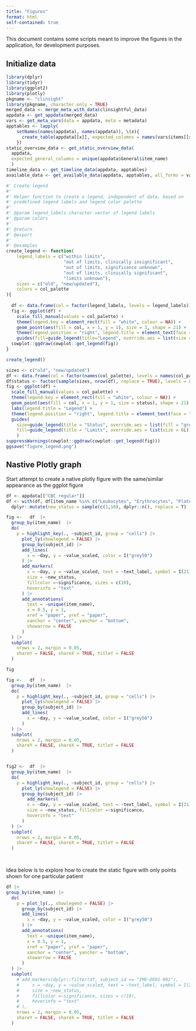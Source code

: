 ```yaml
---
title: "Figures"
format: html
self-contained: true
---
```


This document contains some scripts meant to improve the figures in the 
application, for development purposes.

## Initialize data


```r
library(dplyr)
library(tidyr)
library(ggplot2)
library(plotly)
pkgname <- "clinsight"
library(pkgname, character.only = TRUE)
merged_data <- merge_meta_with_data(clinsightful_data)
appdata <- get_appdata(merged_data)
vars <- get_meta_vars(data = appdata, meta = metadata)
apptables <- lapply(
    setNames(names(appdata), names(appdata)), \(x){
      create_table(appdata[[x]], expected_columns = names(vars$items[[x]]))
    })
static_overview_data <- get_static_overview_data(
  appdata, 
  expected_general_columns = unique(appdata$General$item_name)
  )
timeline_data <- get_timeline_data(appdata, apptables)
available_data <- get_available_data(appdata, apptables, all_forms = vars$all_forms)
```

```r
#' Create legend
#' 
#' Helper function to create a legend, independent of data, based on
#' predefined legend labels and legend color palette
#'
#' @param legend_labels character vector of legend labels
#' @param colors 
#'
#' @return
#' @export
#'
#' @examples
create_legend <- function(
    legend_labels = c("within limits", 
                      "out of limits, clinically insignificant", 
                      "out of limits, significance unknown", 
                      "out of limits, clinically significant", 
                      "limits unknown"),
    sizes = c("old", "new/updated"),
    colors = col_palette
){
  
  df <- data.frame(col = factor(legend_labels, levels = legend_labels))
  fig <- ggplot(df) +
    scale_fill_manual(values = col_palette) +
    theme(legend.key = element_rect(fill = "white", colour = NA)) +
    geom_point(aes(fill = col, x = 1, y = 1), size = 3, shape = 21) + 
    theme(legend.position = "right", legend.title = element_text(face = "bold")) +
    guides(fill=guide_legend(title="Legend", override.aes = list(size = 5)))
  cowplot::ggdraw(cowplot::get_legend(fig))
}

create_legend()
```


```r
sizes <- c("old", "new/updated")
df <- data.frame(col = factor(names(col_palette), levels = names(col_palette)))
df$status <- factor(sample(sizes, nrow(df), replace = TRUE), levels = sizes)
fig <- ggplot(df) +
  scale_fill_manual(values = col_palette) +
  theme(legend.key = element_rect(fill = "white", colour = NA)) +
  geom_point(aes(fill = col, x = 1, y = 1, size = status), shape = 21) + 
  labs(legend.title = "Legend") + 
  theme(legend.position = "right", legend.title = element_text(face = "bold")) +
  guides(
    size=guide_legend(title = "Status", override.aes = list(fill = "grey", size = c(2L,6L))),
    fill=guide_legend(title = "Limits", override.aes = list(size = 6L))
    )
suppressWarnings(cowplot::ggdraw(cowplot::get_legend(fig)))
ggsave("figure_legend.png")
```

## Nastive Plotly graph

Start attempt to create a native plotly figure with the same/similar appearance as the ggplot figure

```r
df <- appdata[["CBC regular"]] 
df <- with(df, df[item_name %in% c("Leukocytes", "Erythrocytes", "Platelets", "Neutrophils"), ]) |> 
  dplyr::mutate(new_status = sample(c(1,10), dplyr::n(), replace = T) , .by = c(subject_id, event_name, item_name))

fig <-   df  |> 
  group_by(item_name)  |> 
  do(
    p = highlight_key(., ~subject_id, group = "cells") |> 
      plot_ly(showlegend = FALSE) |> 
      group_by(subject_id) |> 
      add_lines(
        x = ~day, y = ~value_scaled, color = I("grey50") 
      ) |> 
      add_markers(
        x = ~day, y = ~value_scaled, text = ~text_label, symbol = I(21), stroke = I("black"), 
        size = ~new_status, 
        fillcolor =~significance, sizes = c(10), 
        hoverinfo = "text"
      ) |> 
      add_annotations(
        text = ~unique(item_name),
        x = 0.5, y = 1,
        xref = "paper", yref = "paper",
        xanchor = "center", yanchor = "bottom",
        showarrow = FALSE
      )
  ) |> 
  subplot(
    nrows = 2, margin = 0.05,
    shareY = FALSE, shareX = TRUE, titleY = FALSE
  )

fig
```
```r
fig <-   df  |> 
  group_by(item_name)  |> 
  do(
    p = highlight_key(., ~subject_id, group = "cells") |> 
      plot_ly(showlegend = FALSE) |> 
      group_by(subject_id) |> 
      add_lines(
        x = ~day, y = ~value_scaled, color = I("grey50") 
      ) 
  ) |> 
  subplot(
    nrows = 2, margin = 0.05,
    shareY = FALSE, shareX = TRUE, titleY = FALSE
  )


fig2 <-  df  |> 
  group_by(item_name)  |> 
  do(
    p = highlight_key(., ~subject_id, group = "cells") |> 
      plot_ly(showlegend = FALSE) |> 
      group_by(subject_id) |> 
        add_markers(
        x = ~day, y = ~value_scaled, text = ~text_label, symbol = I(21), stroke = I("black"), 
        size = ~new_status, fillcolor =~significance,
        hoverinfo = "text"
      )
  ) |> 
  subplot(
    nrows = 2, margin = 0.05,
    shareY = FALSE, shareX = TRUE, titleY = FALSE
  )

  
```

Idea below is to explore how to create the static figure with only points shown for one particular patient

```r
df |> 
group_by(item_name) |> 
  do(
    p = plot_ly(., showlegend = FALSE) |> 
      group_by(subject_id) |> 
      add_lines(
        x = ~day, y = ~value_scaled, color = I("grey50") 
      ) |> 
      add_annotations(
        text = ~unique(item_name),
        x = 0.5, y = 1,
        xref = "paper", yref = "paper",
        xanchor = "center", yanchor = "bottom",
        showarrow = FALSE
      )
  ) |> 
  subplot(
    # add_markers(dplyr::filter(df, subject_id == "IME-DE01-001"),
    #     x = ~day, y = ~value_scaled, text = ~text_label, symbol = I(21), stroke = I("black"), 
    #     size = ~new_status, 
    #     fillcolor =~significance, sizes = c(10), 
    #     hoverinfo = "text"
    # ),
    nrows = 2, margin = 0.05,
    shareY = FALSE, shareX = TRUE, titleY = FALSE
  )

```

